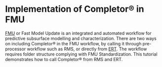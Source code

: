 # Implementation of Completor® in FMU

[FMU](https://github.com/Equinor/fmu) or Fast Model Update is an integrated and automated workflow for predictive subsurface modelling and characterization. 
There are two ways on including Completor® in the FMU workflow, by calling it through pre-processor workflow such as RMS, or directly from [ERT](https://github.com/equinor/ert). The workflow requires folder structure complying with FMU Standardization. This tutorial demonstrates how to call Completor® from RMS and ERT.